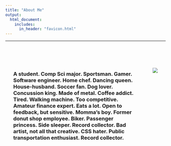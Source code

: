 ```yaml
---
title: "About Me"
output: 
  html_document:
    includes:
      in_header: "favicon.html"
---
```

--- 

<br>

:::: {style="display: flex;"}

::: {style="padding: 25px;"}
### A student. Comp Sci major. Sportsman. Gamer. Software engineer. Home chef. Dancing queen. House-husband. Soccer fan. Dog lover. Concussion king. Made of metal. Coffee addict. Tired. Walking machine. Too competitive. Amateur finance expert. Eats a lot. Open to feedback, but sensitive. Momma's boy. Former donut shop employee. Biker. Passenger princess. Side sleeper. Record collector. Bad artist, not all that creative. CSS hater. Public transportation enthusiast. Record collector.  
:::

::: {style="padding: 25px;"}
![](./nhc2.jpg)
:::

::::